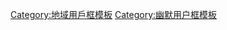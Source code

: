 {{Userbox
  |border-c = #6495ed
  |border-s = 2
  |id-c     = #ffd700
  |id-s     = 20
  |id-fc    = blck
  |info-c   = #dcdcdc
  |info-s   = 10
  |info-fc  = #9932cc
  |id       = ZI
  |info     = 这个用户来自'''[[索斯机械兽|<span style="color:#9932cc;">惑星ZI</span>]]'''。
  |usercategory = 惑星ZI维基人
  |nocat    = {{{nocat|}}}
}}<noinclude>
[[Category:地域用戶框模板]]
[[Category:幽默用户框模板]]
</noinclude>